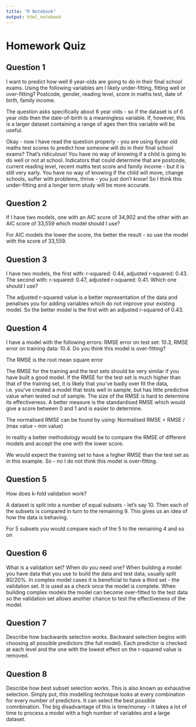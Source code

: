 ```yaml
---
title: "R Notebook"
output: html_notebook
---
```


# Homework Quiz

## Question 1

I want to predict how well 6 year-olds are going to do in their final school exams. Using the following variables am I likely under-fitting, fitting well or over-fitting? Postcode, gender, reading level, score in maths test, date of birth, family income.

The question asks specifically about 6 year olds - so if the dataset is of 6 year olds then the date-of-birth is a meaningless variable.
If, however, this is a larger dataset containing a range of ages then this variable will be useful.

Okay - now I have read the question properly - you are using 6year old maths test scores to predict how someone will do in their final school exams? That's ridiculous! You have no way of knowing if a child is going to do well or not at school. Indicators that could determine that are postcode, current reading level, recent maths test score and family income - but it is still very early. You have no way of knowing if the child will move, change schools, suffer with problems, thrive - you just don't know! So I think this under-fitting and a longer term study will be more accurate.


## Question 2
If I have two models, one with an AIC score of 34,902 and the other with an AIC score of 33,559 which model should I use?

For AIC models the lower the score, the better the result - so use the model with the score of 33,559.

## Question 3
I have two models, the first with: r-squared: 0.44, adjusted r-squared: 0.43. The second with: r-squared: 0.47, adjusted r-squared: 0.41. Which one should I use?

The adjusted r-squared value is a better representation of the data and penalises you for adding variables which do not improve your existing model. So the better model is the first with an adjusted r-squared of 0.43.

## Question 4
I have a model with the following errors: RMSE error on test set: 10.3, RMSE error on training data: 10.4. Do you think this model is over-fitting?

The RMSE is the root mean square error 

The RMSE for the training and the test sets should be very similar if you have built a good model. If the RMSE for the test set is much higher than that of the training set, it is likely that you've badly over fit the data, i.e. you've created a model that tests well in sample, but has little predictive value when tested out of sample. The size of the RMSE is hard to determine its effectiveness. A better measure is the standardised RMSE which would give a score between 0 and 1 and is easier to determine.

The normalised RMSE can be found by using:
Normalised RMSE = RMSE / (max value – min value)

In reality a better methodology would be to compare the RMSE of different models and accept the one with the lower score.

We would expect the training set to have a higher RMSE than the test set as in this example. So - no I do not think this model is over-fitting.


## Question 5
How does k-fold validation work?

A dataset is split into a number of equal subsets - let's say 10. Then each of the subsets is compared in turn to the remaining 9. This gives us an idea of how the data is behaving.

For 5 subsets you would compare each of the 5 to the remaining 4 and so on

## Question 6
What is a validation set? When do you need one?
When building a model you have data that you use to build the data and test data, usually split 80/20%. In complex model cases it is beneficial to have a third set - the validation set. It is used as a check once the model is complete. When building complex models the model can become over-fitted to the test data so the validation set allows another chance to test the effectiveness of the model.

## Question 7
Describe how backwards selection works.
Backward selection begins with choosing all possible predictors (the full model). Each predictor is checked at each level and the one with the lowest effect on the r-squared value is removed.

## Question 8
Describe how best subset selection works.
This is also known as exhaustive selection. Simply put, this modelling technique looks at every combination for every number of predictors. It can select the best possible comnbination. The big disadvantage of this is time/money - it takes a lot of time to process a model with a high number of variables and a large dataset.
